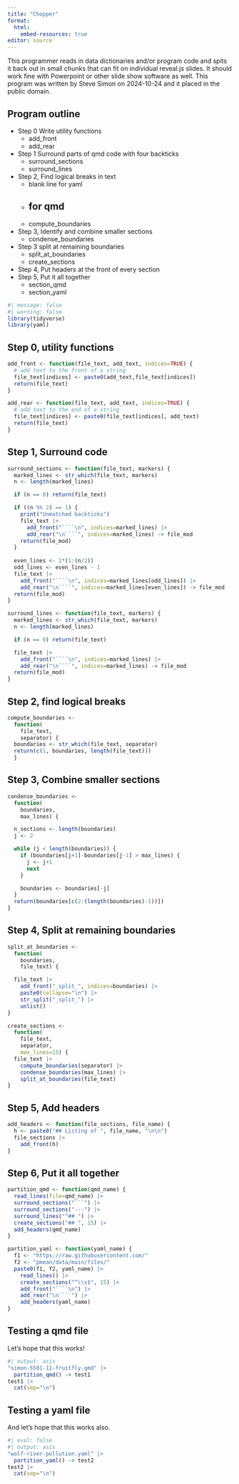 ```yaml
---
title: "Chopper"
format: 
  html:
    embed-resources: true
editor: source
---
```


This programmer reads in data dictionaries and/or program code and spits it back out in small chunks that can fit on individual reveal.js slides. It should work fine with Powerpoint or other slide show software as well. This program was written by Steve Simon on 2024-10-24 and it placed in the public domain.

## Program outline

-   Step 0 Write utility functions
    -    add_front
    -    add_rear
-   Step 1 Surround parts of qmd code with four backticks
    -   surround_sections
    -   surround_lines
-   Step 2, Find logical breaks in text
    -   blank line for yaml
    -   ## for qmd
    -   compute_boundaries
-   Step 3, Identify and combine smaller sections
    -   condense_boundaries
-   Step 3 split at remaining boundaries
    -   split_at_boundaries
    -   create_sections
-   Step 4, Put headers at the front of every section
-   Step 5, Put it all together
    -   section_qmd
    -   section_yaml

```r
#| message: false
#| warning: false
library(tidyverse)
library(yaml)
```

## Step 0, utility functions

```r
add_front <- function(file_text, add_text, indices=TRUE) {
  # add text to the front of a string
  file_text[indices] <- paste0(add_text,file_text[indices])
  return(file_text)
}

add_rear <- function(file_text, add_text, indices=TRUE) {
  # add text to the end of a string
  file_text[indices] <- paste0(file_text[indices], add_text)
  return(file_text)
}
```

## Step 1, Surround code

```r
surround_sections <- function(file_text, markers) {
  marked_lines <- str_which(file_text, markers)
  n <- length(marked_lines)

  if (n == 0) return(file_text)

  if ((n %% 2) == 1) {
    print("Unmatched backticks")
    file_text |>
      add_front("````\n", indices=marked_lines) |> 
      add_rear("\n````", indices=marked_lines) -> file_mod
    return(file_mod)
  }
  
  even_lines <- 2*(1:(n/2))
  odd_lines <- even_lines - 1
  file_text |>
    add_front("````\n", indices=marked_lines[odd_lines]) |>
    add_rear("\n````", indices=marked_lines[even_lines]) -> file_mod
  return(file_mod)
}
```

```r
surround_lines <- function(file_text, markers) {
  marked_lines <- str_which(file_text, markers)
  n <- length(marked_lines)

  if (n == 0) return(file_text)

  file_text |>
    add_front("````\n", indices=marked_lines) |>
    add_rear("\n````", indices=marked_lines) -> file_mod
  return(file_mod)
}
```

## Step 2, find logical breaks

```r
compute_boundaries <- 
  function(
    file_text, 
    separator) {
  boundaries <- str_which(file_text, separator)
  return(c(1, boundaries, length(file_text)))
  }
```

## Step 3, Combine smaller sections

```r
condense_boundaries <- 
  function(
    boundaries,
    max_lines) {

  n_sections <- length(boundaries)
  j <- 2

  while (j < length(boundaries)) {
    if (boundaries[j+1]-boundaries[j-1] > max_lines) {
      j <- j+1
      next
    }  

    boundaries <- boundaries[-j]
  }
  return(boundaries[c(2:(length(boundaries)-1))])
}
```

## Step 4, Split at remaining boundaries

```r
split_at_boundaries <- 
  function(
    boundaries,
    file_text) {

  file_text |>
    add_front("_split_", indices=boundaries) |>
    paste0(collapse="\n") |>
    str_split("_split_") |>
    unlist()
}

create_sections <- 
  function(
    file_text, 
    separator, 
    max_lines=15) {
  file_text |>
    compute_boundaries(separator) |>
    condense_boundaries(max_lines) |>
    split_at_boundaries(file_text)
}
```

## Step 5, Add headers

```r
add_headers <- function(file_sections, file_name) {
  h <- paste0("## Listing of ", file_name, "\n\n")
  file_sections |>
    add_front(h)
}
```

## Step 6, Put it all together

```r
partition_qmd <- function(qmd_name) {
  read_lines(file=qmd_name) |>
  surround_sections("```") |>
  surround_sections("---") |>
  surround_lines("^## ") |>
  create_sections("## ", 15) |>
  add_headers(qmd_name)
}
```

```r
partition_yaml <- function(yaml_name) {
  f1 <- "https://raw.githubusercontent.com/"
  f2 <- "pmean/data/main/files/"
  paste0(f1, f2, yaml_name) |>
    read_lines() |>
    create_sections("^\\s$", 15) |>
    add_front("````\n") |>
    add_rear("\n````") |>
    add_headers(yaml_name)
}
```

## Testing a qmd file

Let's hope that this works!

```r
#| output: asis
"simon-5501-11-fruitfly.qmd" |>
  partition_qmd() -> test1
test1 |>
  cat(sep="\n")
```

## Testing a yaml file

And let's hope that this works also.

```r
#| eval: false
#| output: asis
"wolf-river-pollution.yaml" |>
  partition_yaml() -> test2
test2 |>
  cat(sep="\n")
```
